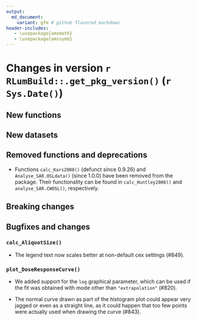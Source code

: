 ```yaml
---
output:
  md_document:
    variant: gfm # github flavored markdown
header-includes:
   - \usepackage{amsmath}
   - \usepackage{amssymb}
---
```

<!-- NEWS.md was auto-generated by NEWS.Rmd. Please DO NOT edit by hand!-->

# Changes in version `r RLumBuild::.get_pkg_version()` (`r Sys.Date()`)

## New functions

## New datasets

## Removed functions and deprecations

* Functions `calc_Kars2008()` (defunct since 0.9.26) and `Analyse_SAR.OSLdata()`
(since 1.0.0) have been removed from the package. Their functionality can be
found in `calc_Huntley2006()` and `analyse_SAR.CWOSL()`, respectively.

## Breaking changes

## Bugfixes and changes

### `calc_AliquotSize()`

* The legend text now scales better at non-default cex settings (#849).

### `plot_DoseResponseCurve()`

* We added support for the `log` graphical parameter, which can be used if
the fit was obtained with mode other than `"extrapolation"` (#820).

* The normal curve drawn as part of the histogram plot could appear very
jagged or even as a straight line, as it could happen that too few points
were actually used when drawing the curve (#843).
